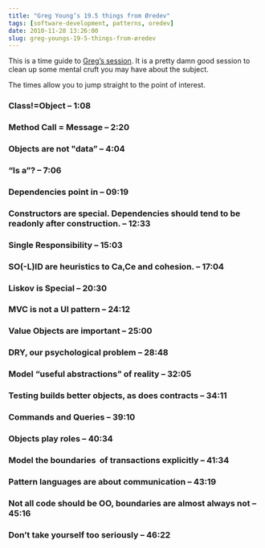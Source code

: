 ```yaml
---
title: "Greg Young’s 19.5 things from Øredev"
tags: [software-development, patterns, oredev]
date: 2010-11-28 13:26:00
slug: greg-youngs-19-5-things-from-øredev
---
```


This is a time guide to [Greg’s session](http://vimeo.com/17151526). It is a pretty damn good session to clean up some mental cruft you may have about the subject. 

The times allow you to jump straight to the point of interest.

### Class!=Object – 1:08

### Method Call = Message – 2:20

### Objects are not "data” – 4:04

### “Is a”? – 7:06

### Dependencies point in – 09:19

### Constructors are special. Dependencies should tend to be readonly after construction. – 12:33

### Single Responsibility – 15:03

### SO(-L)ID are heuristics to Ca,Ce and cohesion. – 17:04

### Liskov is Special – 20:30

### MVC is not a UI pattern – 24:12

### Value Objects are important – 25:00

### DRY, our psychological problem – 28:48

### Model “useful abstractions” of reality – 32:05

### Testing builds better objects, as does contracts – 34:11

### Commands and Queries – 39:10

### Objects play roles – 40:34

### Model the boundaries&nbsp; of transactions explicitly – 41:34

### Pattern languages are about communication – 43:19

### Not all code should be OO, boundaries are almost always not – 45:16

### Don’t take yourself too seriously – 46:22
